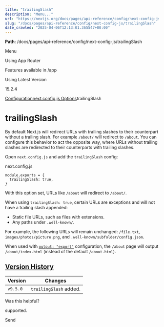 ---
title: "trailingSlash"
description: "Menu..."
url: "https://nextjs.org/docs/pages/api-reference/config/next-config-js/trailingSlash"
slug: "/docs/pages/api-reference/config/next-config-js/trailingSlash"
date_crawled: "2025-04-06T12:13:01.365547+00:00"
---

**Path**: /docs/pages/api-reference/config/next-config-js/trailingSlash

Menu

Using App Router

Features available in /app

Using Latest Version

15.2.4

[Configuration](/docs/pages/api-reference/config)[next.config.js Options](/docs/pages/api-reference/config/next-config-js)trailingSlash

# trailingSlash

By default Next.js will redirect URLs with trailing slashes to their counterpart without a trailing slash. For example `/about/` will redirect to `/about`. You can configure this behavior to act the opposite way, where URLs without trailing slashes are redirected to their counterparts with trailing slashes.

Open `next.config.js` and add the `trailingSlash` config:

next.config.js

```
module.exports = {
  trailingSlash: true,
}
```

With this option set, URLs like `/about` will redirect to `/about/`.

When using `trailingSlash: true`, certain URLs are exceptions and will not have a trailing slash appended:

* Static file URLs, such as files with extensions.
* Any paths under `.well-known/`.

For example, the following URLs will remain unchanged: `/file.txt`, `images/photos/picture.png`, and `.well-known/subfolder/config.json`.

When used with [`output: "export"`](/docs/app/building-your-application/deploying/static-exports) configuration, the `/about` page will output `/about/index.html` (instead of the default `/about.html`).

## [Version History](#version-history)

| Version | Changes |
| --- | --- |
| `v9.5.0` | `trailingSlash` added. |

Was this helpful?

supported.

Send